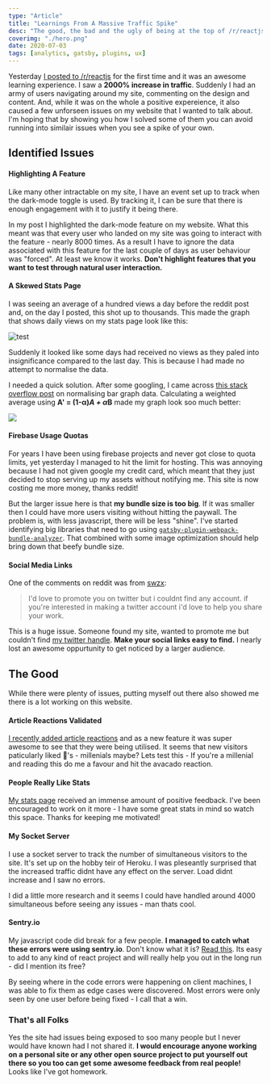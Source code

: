 ```yaml
---
type: "Article"
title: "Learnings From A Massive Traffic Spike"
desc: "The good, the bad and the ugly of being at the top of /r/reactjs for 24 hours. While it was on the whole a positive experience, it also caused a few unforeseen issues on my website that I wanted to talk about."
coverimg: "./hero.png"
date: 2020-07-03
tags: [analytics, gatsby, plugins, ux]
---
```



Yesterday [I posted to /r/reactjs](https://www.reddit.com/r/reactjs/comments/hjxblx/just_finished_implementing_the_darkmode_toggle_on/) for the first time and it was an awesome learning experience. I saw a **2000% increase in traffic**. Suddenly I had an army of users navigating around my site, commenting on the design and content. And, while it was on the whole a positive expereience, it also caused a few unforseen issues on my website that I wanted to talk about. I'm hoping that by showing you how I solved some of them you can avoid running into similair issues when you see a spike of your own.

## Identified Issues

#### Highlighting A Feature

Like many other intractable on my site, I have an event set up to track when the dark-mode toggle is used. By tracking it, I can be sure that there is enough engagement with it to justify it being there. 

In my post I highlighted the dark-mode feature on my website. What this meant was that every user who landed on my site was going to interact with the feature - nearly 8000 times. As a result I have to ignore the data associated with this feature for the last couple of days as user behaviour was "forced". At least we know it works. **Don't highlight features that you want to test through natural user interaction.**


#### A Skewed Stats Page

I was seeing an average of a hundred views a day before the reddit post and, on the day I posted, this shot up to thousands. This made the graph that shows daily views on my stats page look like this:

![test](graph-before.jpeg)

Suddenly it looked like some days had received no views as they paled into insignificance compared to the last day. This is because I had made no attempt to normalise the data. 

I needed a quick solution. After some googling, I came across [this stack overflow post](https://stackoverflow.com/questions/14098895/math-i-need-to-normalize-some-bar-graphs/14116402#14116402) on normalising bar graph data. Calculating a weighted average using **A' = (1-α)*A + α*B** made my graph look soo much better:

![](./graph-after.jpeg)

#### Firebase Usage Quotas

For years I have been using firebase projects and never got close to quota limits, yet yesterday I managed to hit the limit for hosting. This was annoying because I had not given google my credit card, which meant that they just decided to stop serving up my assets without notifying me. This site is now costing me more money, thanks reddit! 

But the larger issue here is that **my bundle size is too big**. If it was smaller then I could have more users visiting without hitting the paywall. The problem is, with less javascript, there will be less "shine". I've started identifying big libraries that need to go using [`gatsby-plugin-webpack-bundle-analyzer`](https://www.gatsbyjs.org/packages/gatsby-plugin-webpack-bundle-analyzer/). That combined with some image optimization should help bring down that beefy bundle size.

#### Social Media Links

One of the comments on reddit was from [swzx](https://twitter.com/swyx):

> I'd love to promote you on twitter but i couldnt find any account. if you're interested in making a twitter account i'd love to help you share your work.

This is a huge issue. Someone found my site, wanted to promote me but couldn't find [my twitter handle](https://twitter.com/SamLarsenDisney). **Make your social links easy to find.** I nearly lost an awesome oppurtunity to get noticed by a larger audience. 


## The Good

While there were plenty of issues, putting myself out there also showed me there is a lot working on this website. 

#### Article Reactions Validated

[I recently added article reactions](/articles/Creating-Page-Reactions) and as a new feature it was super awesome to see that they were being utilised. It seems that new visitors paticularly liked 🥑's - millenials maybe? Lets test this - If you're a millenial and reading this do me a favour and hit the avacado reaction.

#### People Really Like Stats

[My stats page](/stats) received an immense amount of positive feedback. I've been encouraged to work on it more - I have some great stats in mind so watch this space. Thanks for keeping me motivated!

#### My Socket Server

I use a socket server to track the number of simultaneous visitors to the site. It's set up on the hobby teir of Heroku. I was pleseantly surprised that the increased traffic didnt have any effect on the server. Load didnt increase and I saw no errors.

I did a little more research and it seems I could have handled around 4000 simultaneous before seeing any issues - man thats cool.

#### Sentry.io

My javascript code did break for a few people. **I managed to catch what these errors were using sentry.io**. Don't know what it is? [Read this](/articles/How-Sentry.io-Helped-Me-Fail-Fast). Its easy to add to any kind of react project and will really help you out in the long run - did I mention its free?

By seeing where in the code errors were happening on client machines, I was able to fix them as edge cases were discovered. Most errors were only seen by one user before being fixed - I call that a win.

### That's all Folks
Yes the site had issues being exposed to soo many people but I never would have known had I not shared it. **I would encourage anyone working on a personal site or any other open source project to put yourself out there so you too can get some awesome feedback from real people!** Looks like I've got homework.